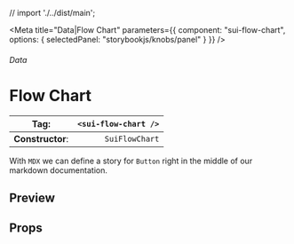 
// import './../dist/main';

<Meta
	title="Data|Flow Chart"
	parameters={{
		component: "sui-flow-chart",
		options: { selectedPanel: "storybookjs/knobs/panel" }
	}}
/>

###### Data

# Flow Chart

| **Tag**:         | `<sui-flow-chart />` |
| ---------------- | -------------------: |
| **Constructor**: |       `SuiFlowChart` |

With `MDX` we can define a story for `Button` right in the middle of our
markdown documentation.

## Preview

## Props
